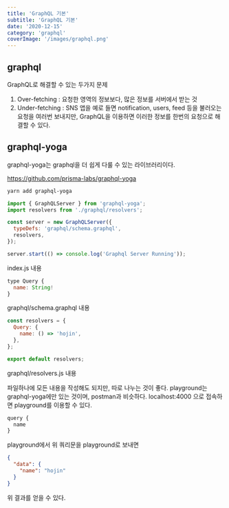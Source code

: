 ```yaml
---
title: 'GraphQL 기본'
subtitle: 'GraphQL 기본'
date: '2020-12-15'
category: 'graphql'
coverImage: '/images/graphql.png'
---
```


## graphql

GraphQL로 해결할 수 있는 두가지 문제

1. Over-fetching : 요청한 영역의 정보보다, 많은 정보를 서버에서 받는 것
2. Under-fetching : SNS 앱을 예로 들면 notification, users, feed 등을 불러오는 요청을 여러번 보내지만, GraphQL을 이용하면 이러한 정보를 한번의 요청으로 해결할 수 있다.

## graphql-yoga

graphql-yoga는 graphql을 더 쉽게 다룰 수 있는 라이브러리이다.

https://github.com/prisma-labs/graphql-yoga

```bash
yarn add graphql-yoga
```

```js
import { GraphQLServer } from 'graphql-yoga';
import resolvers from './graphql/resolvers';

const server = new GraphQLServer({
  typeDefs: 'graphql/schema.graphql',
  resolvers,
});

server.start(() => console.log('Graphql Server Running'));
```

index.js 내용

```js
type Query {
  name: String!
}
```

graphql/schema.graphql 내용

```js
const resolvers = {
  Query: {
    name: () => 'hojin',
  },
};

export default resolvers;
```

graphql/resolvers.js 내용

파일하나에 모든 내용을 작성해도 되지만, 따로 나누는 것이 좋다.
playground는 graphql-yoga에만 있는 것이며, postman과 비슷하다.
localhost:4000 으로 접속하면 playground를 이용할 수 있다.

```js
query {
  name
}
```

playground에서 위 쿼리문을 playground로 보내면

```json
{
  "data": {
    "name": "hojin"
  }
}
```

위 결과를 얻을 수 있다.
